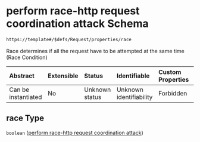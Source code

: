 # perform race-http request coordination attack Schema

```txt
https://template#/$defs/Request/properties/race
```

Race determines if all the request have to be attempted at the same time (Race Condition)

| Abstract            | Extensible | Status         | Identifiable            | Custom Properties | Additional Properties | Access Restrictions | Defined In                                                                             |
| :------------------ | :--------- | :------------- | :---------------------- | :---------------- | :-------------------- | :------------------ | :------------------------------------------------------------------------------------- |
| Can be instantiated | No         | Unknown status | Unknown identifiability | Forbidden         | Allowed               | none                | [nuclei-schema.schema.json\*](../out/nuclei-schema.schema.json "open original schema") |

## race Type

`boolean` ([perform race-http request coordination attack](nuclei-schema-defs-request-properties-perform-race-http-request-coordination-attack))
